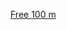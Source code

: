 {{Navbox
|name       = 亞洲運動會男子100公尺自由式金牌得主
|title      = [[亞洲運動會]]游泳比赛男子[[自由泳|100公尺自由式]]冠军
|state      = {{{state|autocollapse}}}
|listclass  = hlist
|titlestyle = background:#FFE060;
|list1      =
* 1951：{{flagicon|IND}} {{tsl|en|Sachin Nag||Sachin Nag}}
* 1954：{{flagicon|JPN|1870}} [[鈴木弘]]
* 1958：{{flagicon|JPN|1870}} {{tsl|en|Manabu Koga||Manabu Koga}}
* 1962：{{flagicon|JPN|1870}} [[清水啓吾]]
* 1966：{{flagicon|JPN|1870}} [[岩崎邦宏]]
* 1970：{{flagicon|JPN|1870}} [[Shojiro Sawa]]
* 1974：{{flagicon|ISR}} [[Dan Brener]]
* 1978：{{flagicon|JPN|1870}} {{tsl|en|Tsuyoshi Yanagidate||Tsuyoshi Yanagidate}}
* 1982：{{flagicon|SIN}} [[洪秉祥]]
* 1986：{{flagicon|JPN|1870}} [[Katsunori Fujiwara]]
* 1990：{{flagicon|CHN}} [[沈坚强]]
* 1994：{{flagicon|JPN|1870}} {{tsl|en|Yukihiro Matsushita||Yukihiro Matsushita}}
* 1998：{{flagicon|JPN|1870}} [[伊藤俊介]]
* 2002：{{flagicon|CHN}} [[陈祚 (游泳运动员)|陳祚]]
* 2006：{{flagicon|CHN}} [[陈祚 (游泳运动员)|陳祚]]
* 2010：{{flagicon|KOR|1997}} [[朴泰桓]]
* 2014：{{flagicon|CHN}} [[宁泽涛]]
* 2018：{{flagicon|JPN}} [[鹽浦慎理]]
}}<noinclude>
{{collapsible option}}
[[Category:亚洲运动会游泳比赛冠军模板|Free 100 m]]
</noinclude>